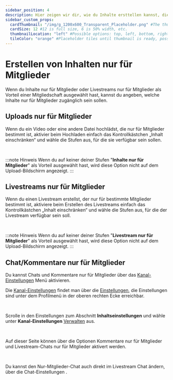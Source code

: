 ```yaml
---
sidebar_position: 4
description: Hier zeigen wir dir, wie du Inhalte ersttellen kannst, die nur von bestimmten Kanalmitgliedern gesehen werden können.
sidebar_custom_props:
  cardThumbnail: "/img/g_1200x600_Transparent_Placeholder.png" #The thumbnail on the category card.
  cardSize: 12 #12 is full size, 6 is 50% width, etc.
  thumbnailLocation: "left" #Possible options: top, left, bottom, right, none
  tileColor: "orange" #Placeholder tiles until thumbnail is ready, possible options: blue, cream, darkpurple, lightpurple, mauve, orange, pink, none
---
```


# Erstellen von Inhalten nur für Mitglieder

Wenn du Inhalte nur für Mitglieder oder Livestreams nur für Mitglieder als Vorteil einer Mitgliedschaft ausgewählt hast, kannst du angeben, welche Inhalte nur für Mitglieder zugänglich sein sollen.

## Uploads nur für Mitglieder

Wenn du ein Video oder eine andere Datei hochlädst, die nur für Mitglieder bestimmt ist, aktivier beim Hochladen einfach das Kontrollkästchen „Inhalt einschränken“ und wähle die Stufen aus, für die sie verfügbar sein sollen.

<Image img="/img/de/restrict_upload_to_membership_dark.png#dark" />
<Image img="/img/de/restrict_upload_to_membership_light.png#light" />

:::note Hinweis
Wenn du auf keiner deiner Stufen "**Inhalte nur für Mitglieder**" als Vorteil ausgewählt hast, wird diese Option nicht auf dem Upload-Bildschirm angezeigt.
:::

## Livestreams nur für Mitglieder

Wenn du einen Livestream erstellst, der nur für bestimmte Mitglieder bestimmt ist, aktiviere beim Erstellen des Livestreams einfach das Kontrollkästchen „Inhalt einschränken“ und wähle die Stufen aus, für die der Livestream verfügbar sein soll.

<Image img="/img/de/restrict_upload_to_membership_dark.png#dark" />
<Image img="/img/de/restrict_upload_to_membership_light.png#light" />

:::note Hinweis
Wenn du auf keiner deiner Stufen "**Livestream nur für Mitglieder**" als Vorteil ausgewählt hast, wird diese Option nicht auf dem Upload-Bildschirm angezeigt.
:::

## Chat/Kommentare nur für Mitglieder

Du kannst Chats und Kommentare nur für Mitglieder über das [Kanal-Einstellungen](https://odysee.com/$/settings/creator) Menü aktivieren.

Die [Kanal-Einstellungen](https://odysee.com/$/settings/creator) findet man über die [<OdyseeIcon type="cogwheel"/> Einstellungen](https://odysee.com/$/settings), die Einstellungen sind unter dem Profilmenü <OdyseeButtonRound><OdyseeIcon type="person"/></OdyseeButtonRound> in der oberen rechten Ecke erreichbar.

<Image img="/img/de/homepage_profile_menu_open_arrow_to_settings_dark.png#dark" />
<Image img="/img/de/homepage_profile_menu_open_arrow_to_settings_light.png#light" />

Scrolle in den Einstellungen zum Abschnitt **Inhaltseinstellungen** und wähle unter **Kanal-Einstellungen** [<OdyseeIcon type="chevronright"/> Verwalten](https://odysee.com/$/settings/creator) aus.

<Image img="/img/de/locate_channel_settings_dark.png#dark" />
<Image img="/img/de/locate_channel_settings_light.png#light" />

Auf dieser Seite können über die Optionen Kommentare nur für Mitglieder und Livestream-Chats nur für Mitglieder aktivert werden.

<Image img="/img/de/channel_settings_set_members_only_chat_dark.png#dark" />
<Image img="/img/de/channel_settings_set_members_only_chat_light.png#light" />

Du kannst den Nur-Mitglieder-Chat auch direkt im Livestream Chat ändern, über die Chat-Einstellungen <OdyseeIcon type="cogwheel"/>.

<Image img="/img/de/only_members_chat_livestream_setting_dark.png#dark" />
<Image img="/img/de/only_members_chat_livestream_setting_light.png#light" />
